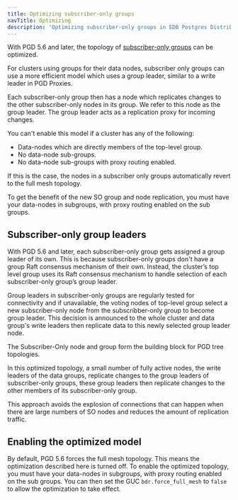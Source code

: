 ```yaml
---
title: Optimizing subscriber-only groups
navTitle: Optimizing
description: 'Optimizing subscriber-only groups in EDB Postgres Distributed'
---
```


With PGD 5.6 and later, the topology of [subscriber-only groups](overview) can be optimized. 

For clusters using groups for their data nodes, subscriber only groups can use a more efficient model which uses a group leader, similar to a write leader in PGD Proxies.

Each subscriber-only group then has a node which replicates changes to the other subscriber-only nodes in its group.
We refer to this node as the group leader.
The group leader acts as a replication proxy for incoming changes.

You can't enable this model if a cluster has any of the following:

* Data-nodes which are directly members of the top-level group.
* No data-node sub-groups.
* No data-node sub-groups with proxy routing enabled.

If this is the case, the nodes in a subscriber only groups automatically revert to the full mesh topology.

To get the benefit of the new SO group and node replication, you must have your data-nodes in subgroups, with proxy routing enabled on the sub groups.

## Subscriber-only group leaders

With PGD 5.6 and later, each subscriber-only group gets assigned a group leader of its own. 
This is because subscriber-only groups don't have a group Raft consensus mechanism of their own. 
Instead, the cluster’s top level group uses its Raft consensus mechanism to handle selection of each subscriber-only group’s group leader.

Group leaders in subscriber-only groups are regularly tested for connectivity and if unavailable, the voting nodes of top-level group select a new subscriber-only node from the subscribber-only group to become group leader. This decision is announced to the whole cluster and data group's write leaders then replicate data to this newly selected group leader node.

The Subscriber-Only node and group form the building block for PGD tree topologies.

In this optimized topology, a small number of fully active nodes, the write leaders of the data groups, replicate changes to the group leaders of subscriber-only groups, these group leaders then replicate changes to the other members of its subscriber-only group.

This approach avoids the explosion of connections that can happen when there are large numbers of SO nodes and reduces the amount of replication traffic.

## Enabling the optimized model

By default, PGD 5.6 forces the full mesh topology. This means the optimization described here is turned off. To enable the optimized topology, you must have your data-nodes in subgroups, with proxy routing enabled on the sub groups. You can then set the GUC `bdr.force_full_mesh` to `false` to allow the optimization to take effect.





